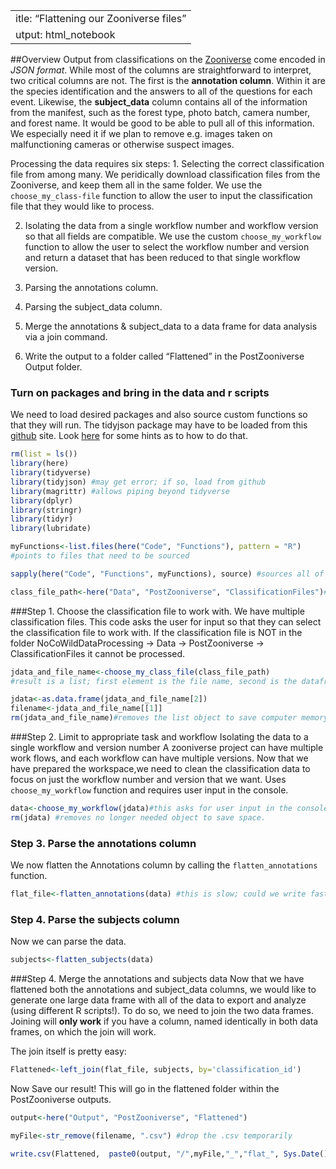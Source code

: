  ---
title: "Flattening our Zooniverse files"
output: html_notebook
---
##Overview
Output from classifications on the [Zooniverse](https://zooniverse.com) come encoded in *JSON format*.  While most of the columns are straightforward to interpret, two critical columns are not.  The first is the **annotation column**.  Within it are the species identification and the answers to all of the questions for each event. Likewise, the **subject_data** column contains all of the information from the manifest, such as the forest type, photo batch, camera number, and forest name.  It would be good to be able to pull all of this information. We especially need it if we plan to remove e.g. images taken on malfunctioning cameras or otherwise suspect images.
 
Processing the data requires six steps:
1. Selecting the correct classification file from among many. We peridically download classification files from the Zooniverse, and keep them all in the same folder. We use the `choose_my_class-file` function to allow the user to input the classification file that they would like to process.

2. Isolating the data from a single workflow number and workflow version so that all fields are compatible. We use the custom  `choose_my_workflow` function to allow the user to select the workflow number and version and return a dataset that has been reduced to that single workflow version.

3. Parsing the annotations column.

4. Parsing the subject_data column.

5. Merge the annotations & subject_data to a data frame for data analysis via a join command.

6. Write the output to a folder called "Flattened" in the PostZooniverse Output folder.


### Turn on packages and bring in the data and r scripts
We need to load desired packages and also source custom functions  so that they will run. The tidyjson package may have to be loaded from this [github](https://github.com/sailthru/tidyjson) site. Look [here](https://cran.r-project.org/web/packages/githubinstall/vignettes/githubinstall.html) for some hints as to how to do that.

```r
rm(list = ls())
library(here)
library(tidyverse)
library(tidyjson) #may get error; if so, load from github
library(magrittr) #allows piping beyond tidyverse
library(dplyr)
library(stringr)
library(tidyr)
library(lubridate)

myFunctions<-list.files(here("Code", "Functions"), pattern = "R") 
#points to files that need to be sourced

sapply(here("Code", "Functions", myFunctions), source) #sources all of the functions in the Functions folder.

class_file_path<-here("Data", "PostZooniverse", "ClassificationFiles")#sets path to find classification files
```

###Step 1. Choose the classification file to work with.
We have multiple classification files. This code asks the user for input so that they can select the classification file to work with. If the classification file is NOT in the folder NoCoWildDataProcessing -> Data -> PostZooniverse -> ClassificationFiles it cannot be processed.

```r
jdata_and_file_name<-choose_my_class_file(class_file_path)
#result is a list; first element is the file name, second is the dataframe. Split this into two items so that I have both for future use.

jdata<-as.data.frame(jdata_and_file_name[2])
filename<-jdata_and_file_name[[1]]
rm(jdata_and_file_name)#removes the list object to save computer memory
```
###Step 2. Limit to appropriate task and workflow
Isolating the data to a single workflow and version number
A zooniverse project can have multiple work flows, and each workflow can have multiple versions. Now that we have prepared the workspace,we need to clean the classification data to focus on just the workflow number and version that we want.
Uses `choose_my_workflow` function and requires user input in the console.

```r
data<-choose_my_workflow(jdata)#this asks for user input in the console window - need to respond for the function to run.
rm(jdata) #removes no longer needed object to save space.
```
### Step 3. Parse the annotations column
We now flatten the Annotations column by calling the  `flatten_annotations` function. 

```r
flat_file<-flatten_annotations(data) #this is slow; could we write faster code?  A problem for another day.
```

### Step 4. Parse the subjects column

Now we can parse the data.

```r
subjects<-flatten_subjects(data)
```

###Step 4. Merge the annotations and subjects data
Now that we have flattened both the annotations and subject_data columns, we would like to generate one large data frame with all of the data to export and analyze (using different R scripts!).  To do so, we need to join the two data frames.  Joining will **only work** if you have a column, named identically in both data frames, on which the join will work.

The join itself is pretty easy:
```r
Flattened<-left_join(flat_file, subjects, by='classification_id')
```

Now Save our result! This will go in the flattened folder within the PostZooniverse outputs.
```r
output<-here("Output", "PostZooniverse", "Flattened")

myFile<-str_remove(filename, ".csv") #drop the .csv temporarily

write.csv(Flattened,  paste0(output, "/",myFile,"_","flat_", Sys.Date(), ".csv"))

```

